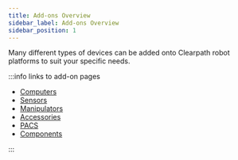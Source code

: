 ```yaml
---
title: Add-ons Overview
sidebar_label: Add-ons Overview
sidebar_position: 1
---
```


Many different types of devices can be added onto Clearpath robot platforms to suit your specific needs.

:::info links to add-on pages

- [Computers](./computers)
- [Sensors](./sensors)
- [Manipulators](./manipulators)
- [Accessories](./accessories)
- [PACS](./pacs)
- [Components](./components)

:::